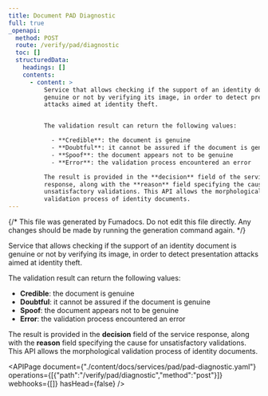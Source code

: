 ```yaml
---
title: Document PAD Diagnostic
full: true
_openapi:
  method: POST
  route: /verify/pad/diagnostic
  toc: []
  structuredData:
    headings: []
    contents:
      - content: >
          Service that allows checking if the support of an identity document is
          genuine or not by verifying its image, in order to detect presentation
          attacks aimed at identity theft.


          The validation result can return the following values:

            - **Credible**: the document is genuine
            - **Doubtful**: it cannot be assured if the document is genuine
            - **Spoof**: the document appears not to be genuine
            - **Error**: the validation process encountered an error

          The result is provided in the **decision** field of the service
          response, along with the **reason** field specifying the cause for
          unsatisfactory validations. This API allows the morphological
          validation process of identity documents.
---
```


{/* This file was generated by Fumadocs. Do not edit this file directly. Any changes should be made by running the generation command again. */}

Service that allows checking if the support of an identity document is genuine or not by verifying its image, in order to detect presentation attacks aimed at identity theft.

The validation result can return the following values:

  - **Credible**: the document is genuine
  - **Doubtful**: it cannot be assured if the document is genuine
  - **Spoof**: the document appears not to be genuine
  - **Error**: the validation process encountered an error

The result is provided in the **decision** field of the service response, along with the **reason** field specifying the cause for unsatisfactory validations. This API allows the morphological validation process of identity documents.


<APIPage document={"./content/docs/services/pad/pad-diagnostic.yaml"} operations={[{"path":"/verify/pad/diagnostic","method":"post"}]} webhooks={[]} hasHead={false} />